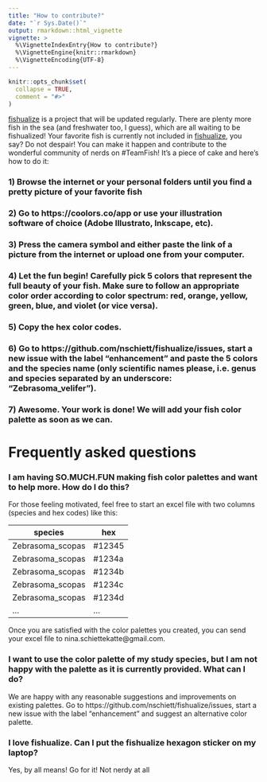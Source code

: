 ```yaml
---
title: "How to contribute?"
date: "`r Sys.Date()`"
output: rmarkdown::html_vignette
vignette: >
  %\VignetteIndexEntry{How to contribute?}
  %\VignetteEngine{knitr::rmarkdown}
  %\VignetteEncoding{UTF-8}
---
```


```r
knitr::opts_chunk$set(
  collapse = TRUE,
  comment = "#>"
)
```

[fishualize](https://github.com/nschiett/fishualize) is a project that will be updated regularly. There are plenty more fish in the sea (and freshwater too, I guess), which are all waiting to be fishualized! Your favorite fish is currently not included in [fishualize](https://github.com/nschiett/fishualize), you say? Do not despair! You can make it happen and contribute to the wonderful community of nerds on #TeamFish! It’s a piece of cake and here’s how to do it:

### 1) Browse the internet or your personal folders until you find a pretty picture of your favorite fish
### 2) Go to https://coolors.co/app or use your illustration software of choice (Adobe Illustrato, Inkscape, etc).
### 3) Press the camera symbol and either paste the link of a picture from the internet or upload one from your computer.
### 4) Let the fun begin! Carefully pick 5 colors that represent the full beauty of your fish. Make sure to follow an appropriate color order according to color spectrum: red, orange, yellow, green, blue, and violet (or vice versa). 
### 5) Copy the hex color codes.
### 6) Go to https://github.com/nschiett/fishualize/issues, start a new issue with the label "enhancement" and paste the 5 colors and the species name (only scientific names please, i.e. genus and species separated by an underscore: "Zebrasoma_velifer").
### 7) Awesome. Your work is done! We will add your fish color palette as soon as we can. 

# Frequently asked questions

### I am having SO.MUCH.FUN making fish color palettes and want to help more. How do I do this? 

For those feeling motivated, feel free to start an excel file with two columns (species and hex codes) like this: 

|species         | hex  |
|----------------|------|
|Zebrasoma_scopas|#12345|
|Zebrasoma_scopas|#1234a|
|Zebrasoma_scopas|#1234b|
|Zebrasoma_scopas|#1234c|
|Zebrasoma_scopas|#1234d|
|...             |...   |

Once you are satisfied with the color palettes you created, you can send your excel file to nina.schiettekatte@gmail.com. 

### I want to use the color palette of my study species, but I am not happy with the palette as it is currently provided. What can I do?    

We are happy with any reasonable suggestions and improvements on existing palettes. Go to https://github.com/nschiett/fishualize/issues, start a new issue with the label “enhancement” and suggest an alternative color palette.

### I love fishualize. Can I put the fishualize hexagon sticker on my laptop?
Yes, by all means! Go for it! Not nerdy at all 






